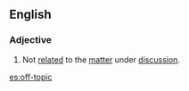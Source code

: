 ==English==
===Adjective===
{{en-adj|pos=[[off]]-[[topic]]}}
# Not [[related]] to the [[matter]] under [[discussion]].

[[es:off-topic]]